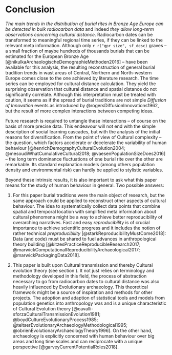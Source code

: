 # Conclusion {#conclusion}

*The main trends in the distribution of burial rites in Bronze Age Europe can be detected in bulk radiocarbon data* and indeed *they allow long-term observations concerning cultural distance*. Radiocarbon dates can be transformed to meaningful regional time series, if they can be linked to the relevant meta information. Although only `r r("gpr size", sf_desc)` graves -- a small fraction of maybe hundreds of thousands burials that can be estimated for the European Bronze Age [@nikulkaArchaologischeDemographieMethoden2016] -- have been available for this analysis, the resulting reconstruction of general burial tradition trends in wast areas of Central, Northern and North-western Europe comes close to the one achieved by literature research. The time series can be employed for cultural distance calculation. They yield the surprising observation that cultural distance and spatial distance do not significantly correlate. Although this interpretation must be treated with caution, it seems as if the spread of burial traditions are not simple *Diffusion of Innovation* events as introduced by @rogersDiffusionInnovations1962, but the result of more complex interactions between competing ideas. 

Future research is required to untangle these interactions -- of course on the basis of more precise data. This endeavour will not end with the simple description of social learning cascades, but with the analysis of the initial reasons for diversification. From the point of view of Cultural complexity -- the question, which factors accelerate or decelerate the variability of human behaviour [@henrichDemographyCulturalEvolution2004; @mesoudiWhatCumulativeCultural2018; @vaesenPopulationSizeDoes2016] -- the long term dominance fluctuations of one burial rite over the other are remarkable. Its standard explanation models (among others population density and environmental risk) can hardly be applied to stylistic variables.

Beyond these intrinsic results, it is also important to ask what this paper means for the study of human behaviour in general. Two possible answers:

1. For this paper burial traditions were the main object of research, but the same approach could be applied to reconstruct other aspects of cultural behaviour. The idea to systematically collect data points that combine spatial and temporal location with simplified meta information about cultural phenomena might be a way to achieve better reproducibility of overarching narratives. Fast and easy *reproducibility* is of crucial importance to achieve scientific progress and it includes the notion of rather technical *preproducibility* [@starkReproducibilityMustCome2018]: Data (and code) must be shared to fuel advances in anthropological theory building [@kitzesPracticeReproducibleResearch2017; @marwickComputationalReproducibilityArchaeological2017; @marwickPackagingData2018].   

2. This paper is built upon Cultural transmission and thereby Cultural evolution theory (see section \ref{introduction}). It not just relies on terminology and methodology developed in this field, the process of abstraction necessary to go from radiocarbon dates to cultural distance was also heavily influenced by Evolutionary archaeology. This theoretical framework might be a source of inspiration and methods for other projects. The adoption and adaption of statistical tools and models from population genetics into anthropology was and is a unique characteristic of Cultural Evolution theory [@cavalli-sforzaCulturalTransmissionEvolution1981; @boydCultureEvolutionaryProcess1985; @teltserEvolutionaryArchaeologyMethodological1995; @obrienEvolutionaryArchaeologyTheory1996]. On the other hand, archaeology is explicitly concerned with human behaviour over big areas and long time scales and can reciprocate with a unique perspective [@garveyCurrentPotentialRoles2018].
